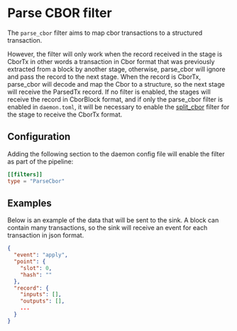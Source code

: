 # Parse CBOR filter

The `parse_cbor` filter aims to map cbor transactions to a structured transaction.

However, the filter will only work when the record received in the stage is CborTx in other words a transaction in Cbor format that was previously extracted from a block by another stage, otherwise, parse_cbor will ignore and pass the record to the next stage. When the record is CborTx, parse_cbor will decode and map the Cbor to a structure, so the next stage will receive the ParsedTx record. If no filter is enabled, the stages will receive the record in CborBlock format, and if only the parse_cbor filter is enabled in `daemon.toml`, it will be necessary to enable the [split_cbor](split_block.mdx) filter for the stage to receive the CborTx format.

## Configuration

Adding the following section to the daemon config file will enable the filter as part of the pipeline:

```toml
[[filters]]
type = "ParseCbor"
```

## Examples

Below is an example of the data that will be sent to the sink. A block can contain many transactions, so the sink will receive an event for each transaction in json format.

```json
{
  "event": "apply",
  "point": {
    "slot": 0,
    "hash": ""
  },
  "record": {
    "inputs": [],
    "outputs": [],
    ...
  }
}
```
